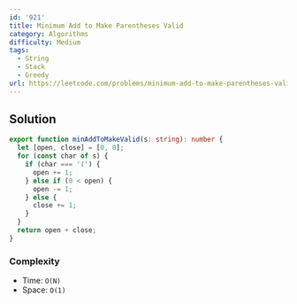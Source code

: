 ```yaml
---
id: '921'
title: Minimum Add to Make Parentheses Valid
category: Algorithms
difficulty: Medium
tags:
  - String
  - Stack
  - Greedy
url: https://leetcode.com/problems/minimum-add-to-make-parentheses-valid
---
```


## Solution

```typescript showLineNumbers
export function minAddToMakeValid(s: string): number {
  let [open, close] = [0, 0];
  for (const char of s) {
    if (char === '(') {
      open += 1;
    } else if (0 < open) {
      open -= 1;
    } else {
      close += 1;
    }
  }
  return open + close;
}
```

### Complexity

- Time: `O(N)`
- Space: `O(1)`
